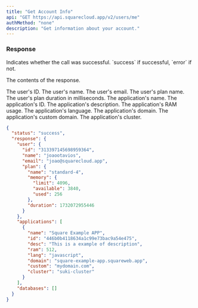 ```yaml
---
title: "Get Account Info"
api: "GET https://api.squarecloud.app/v2/users/me"
authMethod: "none"
description: "Get information about your account."
---
```



<Authorization />

### Response

<ResponseField name="status" type="string">
  Indicates whether the call was successful. `success` if successful, `error` if not.
</ResponseField>

<ResponseField name="response" type="object">

The contents of the response.

<Expandable title="Toggle object">

<ResponseField name="user" type="object">

<Expandable title="Toggle object">

<ResponseField name="id" type="string">
  The user's ID.
</ResponseField>

<ResponseField name="name" type="string">
  The user's name.
</ResponseField>

<ResponseField name="email" type="string">
  The user's email.
</ResponseField>

<ResponseField name="plan" type="object">
<Expandable title="Toggle object">

<ResponseField name="name" type="string">
  The user's plan name.
</ResponseField>

<ResponseField name="duration" type="number">
  The user's plan duration in milliseconds.
</ResponseField>

</Expandable>
</ResponseField>

</Expandable>
</ResponseField>

<ResponseField name="applications" type="array">

<Expandable title="Toggle object">

<ResponseField name="name" type="string">
    The application's name.
</ResponseField>

<ResponseField name="id" type="string">
    The application's ID.
</ResponseField>

<ResponseField name="desc" type="string">
    The application's description.
</ResponseField>

<ResponseField name="ram" type="number">
    The application's RAM usage.
</ResponseField>

<ResponseField name="lang" type="string">
    The application's language.
</ResponseField>

<ResponseField name="domain" type="string">
    The application's domain.
</ResponseField>

<ResponseField name="custom" type="string">
    The application's custom domain.
</ResponseField>

<ResponseField name="cluster" type="string">
    The application's cluster.
</ResponseField>

</Expandable>
</ResponseField>

</Expandable>
</ResponseField>

<ResponseExample>

```json Response
{
  "status": "success",
  "response": {
    "user": {
      "id": "313397145698959364",
      "name": "joaootavios",
      "email": "joao@squarecloud.app",
      "plan": {
        "name": "standard-4",
        "memory": {
          "limit": 4096,
          "available": 3840,
          "used": 256
        },
        "duration": 1732072955446
      }
    },
    "applications": [
      {
        "name": "Square Example APP",
        "id": "446b0b4118634a1c99e73bac9a54e475",
        "desc": "This is a example of description",
        "ram": 512,
        "lang": "javascript",
        "domain": "square-example-app.squareweb.app",
        "custom": "mydomain.com",
        "cluster": "suki-cluster"
      }
    ],
    "databases": []
  }
}
```

</ResponseExample>
